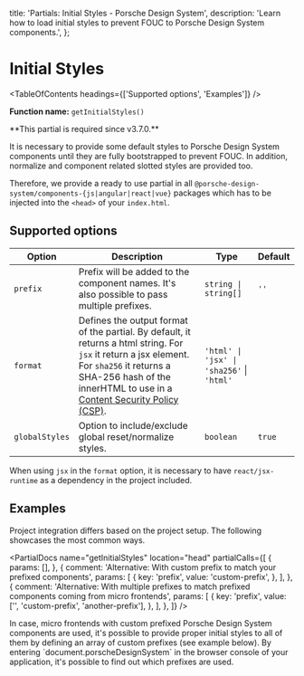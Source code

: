 
  title: 'Partials: Initial Styles - Porsche Design System',
  description: 'Learn how to load initial styles to prevent FOUC to Porsche Design System components.',
};

# Initial Styles

<TableOfContents headings={['Supported options', 'Examples']} />

**Function name:** `getInitialStyles()`

<Notification heading="Attention" headingTag="h2" state="warning">
  **This partial is required since v3.7.0.**

It is necessary to provide some default styles to Porsche Design System components until they are fully bootstrapped to
prevent FOUC. In addition, normalize and component related slotted styles are provided too.

</Notification>

Therefore, we provide a ready to use partial in all `@porsche-design-system/components-{js|angular|react|vue}` packages
which has to be injected into the `<head>` of your `index.html`.

## Supported options

| Option         | Description                                                                                                                                                                                                                                                           | Type                                      | Default |
| -------------- | --------------------------------------------------------------------------------------------------------------------------------------------------------------------------------------------------------------------------------------------------------------------- | ----------------------------------------- | ------- |
| `prefix`       | Prefix will be added to the component names. It's also possible to pass multiple prefixes.                                                                                                                                                                            | `string \| string[]`                      | `''`    |
| `format`       | Defines the output format of the partial. By default, it returns a html string. For `jsx` it return a jsx element. For `sha256` it returns a SHA-256 hash of the innerHTML to use in a [Content Security Policy (CSP)](/must-know/security/content-security-policy/). | `'html' \| 'jsx' \| 'sha256'` \| `'html'` |
| `globalStyles` | Option to include/exclude global reset/normalize styles.                                                                                                                                                                                                              | `boolean`                                 | `true`  |

When using `jsx` in the `format` option, it is necessary to have `react/jsx-runtime` as a dependency in the project
included.

## Examples

Project integration differs based on the project setup. The following showcases the most common ways.

<PartialDocs
  name="getInitialStyles"
  location="head"
  partialCalls={[
    {
      params: [],
    },
    {
      comment: 'Alternative: With custom prefix to match your prefixed components',
      params: [
        {
          key: 'prefix',
          value: 'custom-prefix',
        },
      ],
    },
    {
      comment: 'Alternative: With multiple prefixes to match prefixed components coming from micro frontends',
      params: [
        {
          key: 'prefix',
          value: ['', 'custom-prefix', 'another-prefix'],
        },
      ],
    },
  ]}
/>

<Notification heading="Hint" headingTag="h3" state="success">
  In case, micro frontends with custom prefixed Porsche Design System components are used, it's possible to provide
  proper initial styles to all of them by defining an array of custom prefixes (see example below). By entering
  `document.porscheDesignSystem` in the browser console of your application, it's possible to find out which prefixes
  are used.
</Notification>
